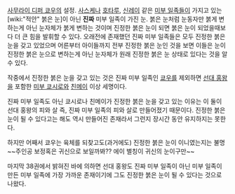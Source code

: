 [[사무라이 디퍼 쿄우]]의 설정.
[[사스케]]나 [[호타루]], [[신레이]] 같은 [[미부 일족]]들이 가지고 있는 [wiki:"적안" 붉은 눈]이 아닌 '''진짜''' 미부 일족이 가진 눈. 붉은 눈처럼 눈동자만 붉게 변하는게 아닌 눈자체가 붉게 변하는 것이며 진정한 붉은 눈이 되면 붉은 눈이 되었을때보다 더 큰 힘을 발휘할 수 있다. 오래전에 존재했던 진짜 미부 일족들은 모두 진정한 붉은 눈을 갖고 있었으며 어른부터 아이들까지 전부 진정한 붉은 눈인 것을 보면 이들은 눈이 진정한 붉은 눈으로 변하는게 아닌 눈자체가 원래 진정한 붉은 눈 상태로 있다는 것을 알 수 있다. 

작중에서 진정한 붉은 눈을 갖고 있는 것은 진짜 미부 일족인 [[쿄우]]를 제외하면 [[선대 홍왕]]을 포함한 [[미부 쿄시로]]와 [[친메이]] 이상 세명이다. 

진짜 미부 일족도 아닌 쿄시로나 친메이가 진정한 붉은 눈을 갖고 있는 이유는 이 둘이 선대 홍왕의 피와 살 즉, 진짜 미부 일족의 피와 살로 만들어졌기 때문이다. 진정한 붉은 눈이 될 수 있다고는 해도 역시 만들어진 존재라서 그런지 장시간 동안 유지하지는 못한다. 

하지만 어째서 쿄우는 육체를 되찾고도(과거에도) 진정한 붉은 눈이 이니였는지는 불명~~주인공 보정혹은 귀신으로 보일까봐?? 에이 별칭이 귀신의 눈이구만~~

마지막 38권에서 밝혀진 바에 의하면 선대 홍왕도 진짜 미부 일족이 아닌 미부 일족이 만든 미부 일족에 가장 가까운 존재이기에 그도 진정한 붉은 눈이 될 수 있다는 것으로 나왔다.
